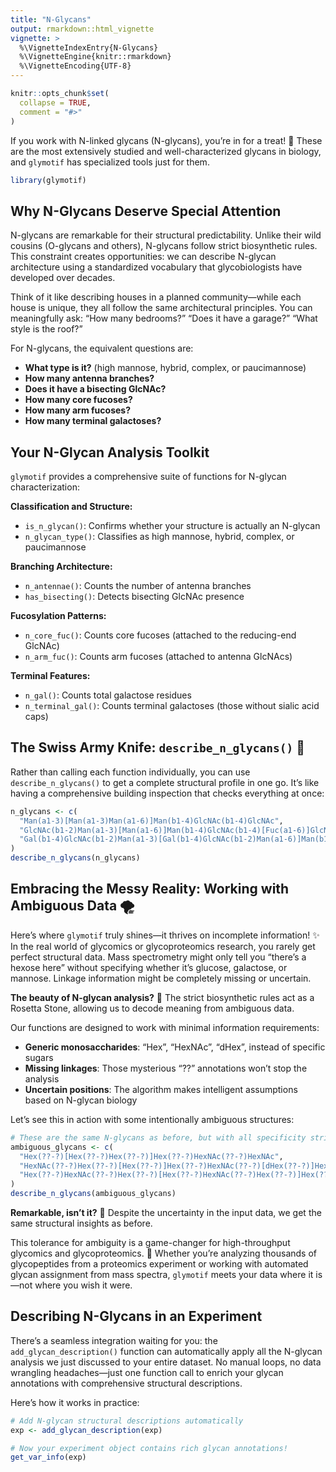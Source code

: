 ```yaml
---
title: "N-Glycans"
output: rmarkdown::html_vignette
vignette: >
  %\VignetteIndexEntry{N-Glycans}
  %\VignetteEngine{knitr::rmarkdown}
  %\VignetteEncoding{UTF-8}
---
```


```r
knitr::opts_chunk$set(
  collapse = TRUE,
  comment = "#>"
)
```

If you work with N-linked glycans (N-glycans), 
you're in for a treat! 🎉
These are the most extensively studied and well-characterized glycans in biology, 
and `glymotif` has specialized tools just for them.

```r
library(glymotif)
```

## Why N-Glycans Deserve Special Attention

N-glycans are remarkable for their structural predictability.
Unlike their wild cousins (O-glycans and others), 
N-glycans follow strict biosynthetic rules.
This constraint creates opportunities: 
we can describe N-glycan architecture using a standardized vocabulary that glycobiologists have developed over decades.

Think of it like describing houses in a planned community—while each house is unique, 
they all follow the same architectural principles.
You can meaningfully ask: 
"How many bedrooms?" 
"Does it have a garage?" 
"What style is the roof?"

For N-glycans, 
the equivalent questions are:

- **What type is it?** (high mannose, hybrid, complex, or paucimannose)
- **How many antenna branches?**
- **Does it have a bisecting GlcNAc?**
- **How many core fucoses?**
- **How many arm fucoses?**
- **How many terminal galactoses?**

## Your N-Glycan Analysis Toolkit

`glymotif` provides a comprehensive suite of functions for N-glycan characterization:

**Classification and Structure:**

- `is_n_glycan()`: Confirms whether your structure is actually an N-glycan
- `n_glycan_type()`: Classifies as high mannose, 
hybrid, 
complex, 
or paucimannose

**Branching Architecture:**

- `n_antennae()`: Counts the number of antenna branches
- `has_bisecting()`: Detects bisecting GlcNAc presence

**Fucosylation Patterns:**

- `n_core_fuc()`: Counts core fucoses (attached to the reducing-end GlcNAc)
- `n_arm_fuc()`: Counts arm fucoses (attached to antenna GlcNAcs)

**Terminal Features:**

- `n_gal()`: Counts total galactose residues
- `n_terminal_gal()`: Counts terminal galactoses (those without sialic acid caps)

## The Swiss Army Knife: `describe_n_glycans()` 🔧

Rather than calling each function individually, 
you can use `describe_n_glycans()` to get a complete structural profile in one go.
It's like having a comprehensive building inspection that checks everything at once:

```r
n_glycans <- c(
  "Man(a1-3)[Man(a1-3)Man(a1-6)]Man(b1-4)GlcNAc(b1-4)GlcNAc",
  "GlcNAc(b1-2)Man(a1-3)[Man(a1-6)]Man(b1-4)GlcNAc(b1-4)[Fuc(a1-6)]GlcNAc",
  "Gal(b1-4)GlcNAc(b1-2)Man(a1-3)[Gal(b1-4)GlcNAc(b1-2)Man(a1-6)]Man(b1-4)GlcNAc(b1-4)GlcNAc"
)
describe_n_glycans(n_glycans)
```

## Embracing the Messy Reality: Working with Ambiguous Data 🌪️

Here's where `glymotif` truly shines—it thrives on incomplete information! ✨
In the real world of glycomics or glycoproteomics research, 
you rarely get perfect structural data.
Mass spectrometry might only tell you "there's a hexose here" without specifying 
whether it's glucose, galactose, or mannose.
Linkage information might be completely missing or uncertain.

**The beauty of N-glycan analysis?** 💎
The strict biosynthetic rules act as a Rosetta Stone, 
allowing us to decode meaning from ambiguous data.

Our functions are designed to work with minimal information requirements:

- **Generic monosaccharides**: "Hex", "HexNAc", "dHex", instead of specific sugars
- **Missing linkages**: Those mysterious "??" annotations won't stop the analysis
- **Uncertain positions**: The algorithm makes intelligent assumptions based on N-glycan biology

Let's see this in action with some intentionally ambiguous structures:

```r
# These are the same N-glycans as before, but with all specificity stripped away
ambiguous_glycans <- c(
  "Hex(??-?)[Hex(??-?)Hex(??-?)]Hex(??-?)HexNAc(??-?)HexNAc",
  "HexNAc(??-?)Hex(??-?)[Hex(??-?)]Hex(??-?)HexNAc(??-?)[dHex(??-?)]HexNAc",
  "Hex(??-?)HexNAc(??-?)Hex(??-?)[Hex(??-?)HexNAc(??-?)Hex(??-?)]Hex(??-?)HexNAc(??-?)HexNAc"
)
describe_n_glycans(ambiguous_glycans)
```

**Remarkable, isn't it?** 🤯
Despite the uncertainty in the input data, 
we get the same structural insights as before.

This tolerance for ambiguity is a game-changer for high-throughput glycomics and glycoproteomics. 🚀
Whether you're analyzing thousands of glycopeptides from a proteomics experiment or working with automated glycan assignment from mass spectra, 
`glymotif` meets your data where it is—not where you wish it were.

## Describing N-Glycans in an Experiment

There's a seamless integration waiting for you: 
the `add_glycan_description()` function can automatically apply all the N-glycan analysis we just discussed to your entire dataset.
No manual loops, 
no data wrangling headaches—just one function call to enrich your glycan annotations with comprehensive structural descriptions.

Here's how it works in practice:

```r
# Add N-glycan structural descriptions automatically
exp <- add_glycan_description(exp)

# Now your experiment object contains rich glycan annotations!
get_var_info(exp)
```
